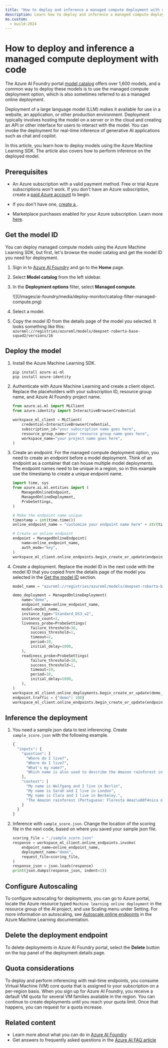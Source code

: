 ```yaml
---
title: "How to deploy and inference a managed compute deployment with code"
description: Learn how to deploy and inference a managed compute deployment with code.
ms.custom:
  - build-2024
---
```


# How to deploy and inference a managed compute deployment with code

The Azure AI Foundry portal [model catalog](../how-to/model-catalog-overview) offers over 1,600 models, and a common way to deploy these models is to use the managed compute deployment option, which is also sometimes referred to as a managed online deployment. 

Deployment of a large language model (LLM) makes it available for use in a website, an application, or other production environment. Deployment typically involves hosting the model on a server or in the cloud and creating an API or other interface for users to interact with the model. You can invoke the deployment for real-time inference of generative AI applications such as chat and copilot.

In this article, you learn how to deploy models using the Azure Machine Learning SDK. The article also covers how to perform inference on the deployed model.

## Prerequisites

- An Azure subscription with a valid payment method. Free or trial Azure subscriptions won't work. If you don't have an Azure subscription, create a [paid Azure account](https://azure.microsoft.com/pricing/purchase-options/pay-as-you-go) to begin.


- If you don't have one, [create a <HubProjectName />](create-projects).

- Marketplace purchases enabled for your Azure subscription. Learn more [here](/azure/cost-management-billing/manage/enable-marketplace-purchases).

## Get the model ID

You can deploy managed compute models using the Azure Machine Learning SDK, but first, let's browse the model catalog and get the model ID you need for deployment.


<TipLeftPane />

1. Sign in to [Azure AI Foundry](https://ai.azure.com/?cid=learnDocs) and go to the **Home** page.
1. Select **Model catalog** from the left sidebar.
1. In the **Deployment options** filter, select **Managed compute**.

    <Frame>
      ![](/images/ai-foundry/media/deploy-monitor/catalog-filter-managed-compute.png)
    </Frame>

1. Select a model.
1. Copy the model ID from the details page of the model you selected. It looks something like this: `azureml://registries/azureml/models/deepset-roberta-base-squad2/versions/16`



## Deploy the model

1.  Install the Azure Machine Learning SDK.

    ```python
    pip install azure-ai-ml
    pip install azure-identity
    ```

1. Authenticate with Azure Machine Learning and create a client object. Replace the placeholders with your subscription ID, resource group name, and Azure AI Foundry project name.

    ```python
    from azure.ai.ml import MLClient
    from azure.identity import InteractiveBrowserCredential
    
    workspace_ml_client = MLClient(
        credential=InteractiveBrowserCredential,
        subscription_id="your subscription name goes here",
        resource_group_name="your resource group name goes here",
        workspace_name="your project name goes here",
    )
    ```

1. Create an endpoint. For the managed compute deployment option, you need to create an endpoint before a model deployment. Think of an endpoint as a container that can house multiple model deployments. The endpoint names need to be unique in a region, so in this example use the timestamp to create a unique endpoint name.

    ```python
    import time, sys
    from azure.ai.ml.entities import (
        ManagedOnlineEndpoint,
        ManagedOnlineDeployment,
        ProbeSettings,
    )
    
    # Make the endpoint name unique
    timestamp = int(time.time())
    online_endpoint_name = "customize your endpoint name here" + str(timestamp)
    
    # Create an online endpoint
    endpoint = ManagedOnlineEndpoint(
        name=online_endpoint_name,
        auth_mode="key",
    )
    workspace_ml_client.online_endpoints.begin_create_or_update(endpoint).wait()
    ```

1. Create a deployment. Replace the model ID in the next code with the model ID that you copied from the details page of the model you selected in the [Get the model ID](#get-the-model-id) section.

    ```python
    model_name = "azureml://registries/azureml/models/deepset-roberta-base-squad2/versions/16" 
    
    demo_deployment = ManagedOnlineDeployment(
        name="demo",
        endpoint_name=online_endpoint_name,
        model=model_name,
        instance_type="Standard_DS3_v2",
        instance_count=2,
        liveness_probe=ProbeSettings(
            failure_threshold=30,
            success_threshold=1,
            timeout=2,
            period=10,
            initial_delay=1000,
        ),
        readiness_probe=ProbeSettings(
            failure_threshold=10,
            success_threshold=1,
            timeout=10,
            period=10,
            initial_delay=1000,
        ),
    )
    workspace_ml_client.online_deployments.begin_create_or_update(demo_deployment).wait()
    endpoint.traffic = {"demo": 100}
    workspace_ml_client.online_endpoints.begin_create_or_update(endpoint).result()
    ```

## Inference the deployment

1. You need a sample json data to test inferencing. Create `sample_score.json` with the following example. 

    ```python
    {
      "inputs": {
        "question": [
          "Where do I live?",
          "Where do I live?",
          "What's my name?",
          "Which name is also used to describe the Amazon rainforest in English?"
        ],
        "context": [
          "My name is Wolfgang and I live in Berlin",
          "My name is Sarah and I live in London",
          "My name is Clara and I live in Berkeley.",
          "The Amazon rainforest (Portuguese: Floresta Amaz\u00f4nica or Amaz\u00f4nia; Spanish: Selva Amaz\u00f3nica, Amazon\u00eda or usually Amazonia; French: For\u00eat amazonienne; Dutch: Amazoneregenwoud), also known in English as Amazonia or the Amazon Jungle, is a moist broadleaf forest that covers most of the Amazon basin of South America. This basin encompasses 7,000,000 square kilometres (2,700,000 sq mi), of which 5,500,000 square kilometres (2,100,000 sq mi) are covered by the rainforest. This region includes territory belonging to nine nations. The majority of the forest is contained within Brazil, with 60% of the rainforest, followed by Peru with 13%, Colombia with 10%, and with minor amounts in Venezuela, Ecuador, Bolivia, Guyana, Suriname and French Guiana. States or departments in four nations contain \"Amazonas\" in their names. The Amazon represents over half of the planet's remaining rainforests, and comprises the largest and most biodiverse tract of tropical rainforest in the world, with an estimated 390 billion individual trees divided into 16,000 species."
        ]
      }
    }
    ```

1. Inference with `sample_score.json`. Change the location of the scoring file in the next code, based on where you saved your sample json file.

    ```python
    scoring_file = "./sample_score.json" 
    response = workspace_ml_client.online_endpoints.invoke(
        endpoint_name=online_endpoint_name,
        deployment_name="demo",
        request_file=scoring_file,
    )
    response_json = json.loads(response)
    print(json.dumps(response_json, indent=2))
    ```

## Configure Autoscaling

To configure autoscaling for deployments, you can go to Azure portal, locate the Azure resource typed `Machine learning online deployment` in the resource group of the AI project, and use Scaling menu under Setting. For more information on autoscaling, see [Autoscale online endpoints](/azure/machine-learning/how-to-autoscale-endpoints) in the Azure Machine Learning documentation. 

## Delete the deployment endpoint

To delete deployments in Azure AI Foundry portal, select the **Delete** button on the top panel of the deployment details page.

## Quota considerations

To deploy and perform inferencing with real-time endpoints, you consume Virtual Machine (VM) core quota that is assigned to your subscription on a per-region basis. When you sign up for Azure AI Foundry, you receive a default VM quota for several VM families available in the region. You can continue to create deployments until you reach your quota limit. Once that happens, you can request for a quota increase.  

## Related content

- Learn more about what you can do in [Azure AI Foundry](../what-is-azure-ai-foundry)
- Get answers to frequently asked questions in the [Azure AI FAQ article](../faq.yml)
